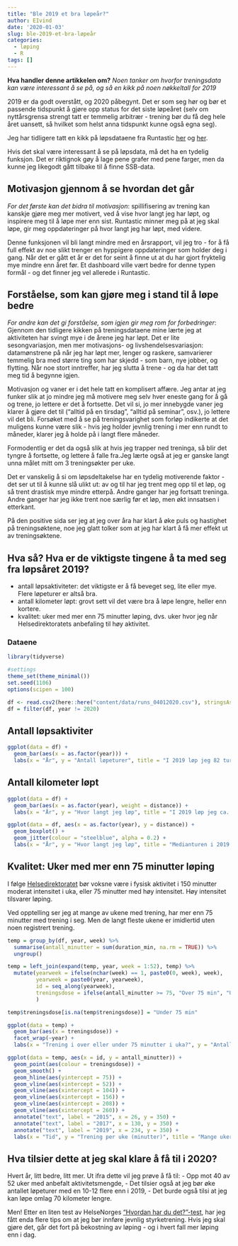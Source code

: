 ```yaml
---
title: "Ble 2019 et bra løpeår?"
author: EIvind
date: '2020-01-03'
slug: ble-2019-et-bra-løpeår
categories:
  - løping
  - R
tags: []
---
```


__Hva handler denne artikkelen om?__ _Noen tanker om hvorfor treningsdata kan være interessant å se på, og så en kikk på noen nøkkeltall for 2019_

2019 er da godt overstått, og 2020 påbegynt. Det er som seg hør og bør et passende tidspunkt å gjøre opp status for det siste løpeåret (selv om nyttårsgrensa strengt tatt er temmelig arbitrær - trening bør du få deg hele året uansett, så hvilket som helst anna tidspunkt kunne også egna seg).

Jeg har tidligere tatt en kikk på løpsdataene fra Runtastic [her](https://suppe-og-analyse.netlify.com/post/kan-en-l%C3%B8pe-raskere-med-r-rasker/) og [her](https://suppe-og-analyse.netlify.com/post/forl%C3%B8psanalyse-p%C3%A5-treningsdata/). 

Hvis det skal være interessant å se på løpsdata, må det ha en tydelig funksjon. Det er riktignok gøy å lage pene grafer med pene farger, men da kunne jeg likegodt gått tilbake til å finne SSB-data.

## Motivasjon gjennom å se hvordan det går
*For det første kan det bidra til motivasjon*: spillifisering av trening kan kanskje gjøre meg mer motivert, ved å vise hvor langt jeg har løpt, og inspirere meg til å løpe mer enn sist. Runtastic minner meg på at jeg skal løpe, gir meg oppdateringer på hvor langt jeg har løpt, med videre. 

Denne funksjonen vil bli langt mindre med en årsrapport, vil jeg tro - for å få full effekt av noe slikt trenger en hyppigere oppdateringer som holder deg i gang. Når det er gått et år er det for seint å finne ut at du har gjort fryktelig mye mindre enn året før. Et dashboard ville vært bedre for denne typen formål - og det finner jeg vel allerede i Runtastic. 

## Forståelse, som kan gjøre meg i stand til å løpe bedre 
*For andre kan det gi forståelse, som igjen gir meg rom for forbedringer*: Gjennom den tidligere kikken på treningsdataene mine lærte jeg at aktiviteten har svingt mye i de årene jeg har løpt. Det er lite sesongvariasjon, men mer motivasjons- og livshendelsesvariasjon: datamønstrene på når jeg har løpt mer, lenger og raskere, samvarierer temmelig bra med større ting som har skjedd - som barn, nye jobber, og flytting. Når noe stort inntreffer, har jeg slutta å trene - og da har det tatt meg tid å begynne igjen. 

Motivasjon og vaner er i det hele tatt en komplisert affære. Jeg antar at jeg funker slik at jo mindre jeg må motivere meg selv hver eneste gang for å gå og trene, jo lettere er det å fortsette. Det vil si, jo mer innebygde vaner jeg klarer å gjøre det til ("alltid på en tirsdag", "alltid på seminar", osv.), jo lettere vil det bli. Forsøket med å se på treningsvarighet som forløp indikerte at det muligens kunne være slik - hvis jeg holder jevnlig trening i mer enn rundt to måneder, klarer jeg å holde på i langt flere måneder. 

Formodentlig er det da også slik at hvis jeg trapper ned treninga, så blir det tyngre å fortsette, og lettere å falle fra.Jeg lærte også at jeg er ganske langt unna målet mitt om 3 treningsøkter per uke.

Det er vanskelig å si om løpsdeltakelse har en tydelig motiverende faktor - det ser ut til å kunne slå ulikt ut: av og til har jeg trent meg opp til et løp, og så trent drastisk mye mindre etterpå. Andre ganger har jeg fortsatt treninga. Andre ganger har jeg ikke trent noe særlig før et løp, men økt innsatsen i etterkant. 

På den positive sida ser jeg at jeg over åra har klart å øke puls og hastighet på treningsøktene, noe jeg glatt tolker som at jeg har klart å få mer effekt ut av treningsøktene. 

## Hva så? Hva er de viktigste tingene å ta med seg fra løpsåret 2019?

- antall løpsaktiviteter: det viktigste er å få beveget seg, lite eller mye. Flere løpeturer er altså bra.
- antall kilometer løpt: grovt sett vil det være bra å løpe lengre, heller enn kortere. 
- kvalitet: uker med mer enn 75 minutter løping, dvs. uker hvor jeg når Helsedirektoratets anbefaling til høy aktivitet.

### Dataene

```r
library(tidyverse)

#settings
theme_set(theme_minimal())
set.seed(1106)
options(scipen = 100)

df <- read.csv2(here::here("content/data/runs_04012020.csv"), stringsAsFactors=FALSE)
df = filter(df, year != 2020)

```


## Antall løpsaktiviter

```r
ggplot(data = df) + 
  geom_bar(aes(x = as.factor(year))) + 
  labs(x = "År", y = "Antall løpeturer", title = "I 2019 løp jeg 82 turer", subtitle = "Nesten like mange som i 2018")
```


## Antall kilometer løpt

```r
ggplot(data = df) + 
  geom_bar(aes(x = as.factor(year), weight = distance)) + 
  labs(x = "År", y = "Hvor langt jeg løp", title = "I 2019 løp jeg ca. 700 kilometer", subtitle = "100 kilometer mindre enn 2018, men langt mer enn tidligere år")

ggplot(data = df, aes(x = as.factor(year), y = distance)) + 
  geom_boxplot() + 
  geom_jitter(colour = "steelblue", alpha = 0.2) + 
  labs(x = "År", y = "Hvor langt jeg løp", title = "Medianturen i 2019 var kortere enn i 2019", subtitle = "2019 lignet mer på 2017 i lengden på løpeturer")

```

## Kvalitet: Uker med mer enn 75 minutter løping
I følge [Helsedirektoratet](https://www.helsedirektoratet.no/faglige-rad/fysisk-aktivitet-for-barn-unge-voksne-eldre-og-gravide/fysisk-aktivitet-for-voksne-og-eldre#voksne-og-eldre-bor-vaere-fysisk-aktive-i-minst-150-minutter-med-moderat-intensitet-eller-75-minutter-med-hoy-intensitet-per-uke) bør voksne være i fysisk aktivitet i 150 minutter moderat intensitet i uka, eller 75 minutter med høy intensitet. Høy intensitet tilsvarer løping.

Ved opptelling ser jeg at mange av ukene med trening, har mer enn 75 minutter med trening i seg. Men de langt fleste ukene er imidlertid uten noen registrert trening.

```r
temp = group_by(df, year, week) %>%
  summarise(antall_minutter = sum(duration_min, na.rm = TRUE)) %>%
  ungroup()

temp = left_join(expand(temp, year, week = 1:52), temp) %>%
  mutate(yearweek = ifelse(nchar(week) == 1, paste0(0, week), week),
         yearweek = paste0(year, yearweek),
         id = seq_along(yearweek),
         treningsdose = ifelse(antall_minutter >= 75, "Over 75 min", "Under 75 min")
         )

temp$treningsdose[is.na(temp$treningsdose)] = "Under 75 min"

ggplot(data = temp) + 
  geom_bar(aes(x = treningsdose)) + 
  facet_wrap(~year) + 
  labs(x = "Trening i over eller under 75 minutter i uka?", y = "Antall", title = "Tre av fem uker  er over Helsedirektoratets anbefaling")

ggplot(data = temp, aes(x = id, y = antall_minutter)) + 
  geom_point(aes(colour = treningsdose)) + 
  geom_smooth() +
  geom_hline(aes(yintercept = 75)) + 
  geom_vline(aes(xintercept = 52)) +
  geom_vline(aes(xintercept = 104)) +
  geom_vline(aes(xintercept = 156)) +
  geom_vline(aes(xintercept = 208)) +
  geom_vline(aes(xintercept = 260)) +
  annotate("text", label = "2015", x = 26, y = 350) + 
  annotate("text", label = "2017", x = 130, y = 350) +
  annotate("text", label = "2019", x = 234, y = 350) +
  labs(x = "Tid", y = "Trening per uke (minutter)", title = "Mange uker når anbefalt treningsdose i 2019", subtitle ="Men nedadgående trend mot slutten av året")

```

## Hva tilsier dette at jeg skal klare å få til i 2020?
Hvert år, litt bedre, litt mer. Ut ifra dette vil jeg prøve å få til:
- Opp mot 40 av 52 uker med anbefalt aktivitetsmengde,
- Det tilsier også at jeg bør øke antallet løpeturer med en 10-12 flere enn i 2019,
- Det burde også tilsi at jeg kan løpe omlag 70 kilometer lengre.

Men! Etter en liten test av HelseNorges ["Hvordan har du det?"-test](https://helsenorge.no/hvordan-har-du-det), har jeg fått enda flere tips om at jeg bør innføre jevnlig styrketrening. Hvis jeg skal gjøre det, går det fort på bekostning av løping - og i hvert fall mer løping enn i dag.
